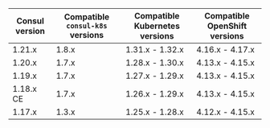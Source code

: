 | Consul version | Compatible `consul-k8s` versions | Compatible Kubernetes versions | Compatible OpenShift versions |
| -------------- | -------------------------------- | -------------------------------| ------------------------------|
| 1.21.x         | 1.8.x                            | 1.31.x - 1.32.x                | 4.16.x - 4.17.x               |
| 1.20.x         | 1.7.x                            | 1.28.x - 1.30.x                | 4.13.x - 4.15.x               |
| 1.19.x         | 1.7.x                            | 1.27.x - 1.29.x                | 4.13.x - 4.15.x               |
| 1.18.x CE      | 1.7.x                            | 1.26.x - 1.29.x                | 4.13.x - 4.15.x               |
| 1.17.x         | 1.3.x                            | 1.25.x - 1.28.x                | 4.12.x - 4.15.x               |